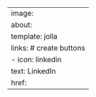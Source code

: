 ---
image: 
about:
  template: jolla
  links: # create buttons
    - icon: linkedin 
      text: LinkedIn
      href: 
---